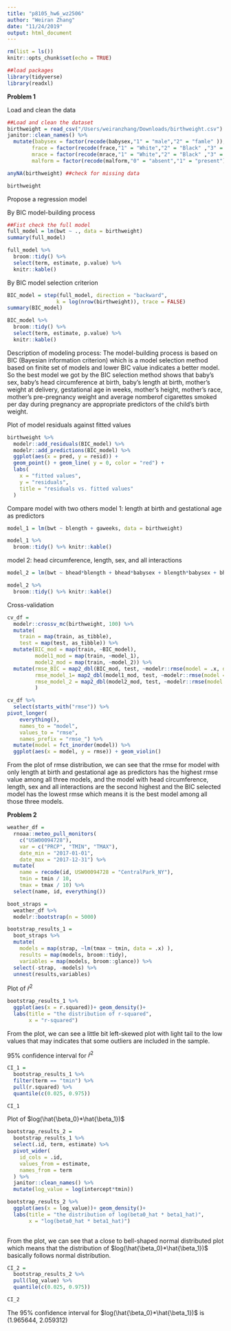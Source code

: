 ```yaml
---
title: "p8105_hw6_wz2506"
author: "Weiran Zhang"
date: "11/24/2019"
output: html_document
---
```


```r
rm(list = ls())
knitr::opts_chunk$set(echo = TRUE)

##load packages
library(tidyverse)
library(readxl)
```


**Problem 1**

Load and clean the data
```r
##Load and clean the dataset
birthweight = read_csv("/Users/weiranzhang/Downloads/birthweight.csv") %>% 
janitor::clean_names() %>% 
  mutate(babysex = factor(recode(babysex,"1" = "male","2" = "famle" )),
        frace = factor(recode(frace,"1" = "White","2" = "Black" ,"3" = "Asian", "4"= "Puerto Rican","8"  = "Other", "9" = "Unknown")),
        mrace = factor(recode(mrace,"1" = "White","2" = "Black" ,"3" = "Asian", "4"= "Puerto Rican","8"  = "Other")),
        malform = factor(recode(malform,"0" = "absent","1" = "present")))

anyNA(birthweight) ##check for missing data

birthweight

```

Propose a regression model

By BIC model-building process
```r
##Fist check the full model
full_model = lm(bwt ~ ., data = birthweight)
summary(full_model)

full_model %>% 
  broom::tidy() %>% 
  select(term, estimate, p.value) %>% 
  knitr::kable()
```

By BIC model selection criterion
```r

BIC_model = step(full_model, direction = "backward",
                k = log(nrow(birthweight)), trace = FALSE)
summary(BIC_model)

BIC_model %>% 
  broom::tidy() %>% 
  select(term, estimate, p.value) %>% 
  knitr::kable()
```

Description of modeling process: 
The model-building process is based on BIC (Bayesian information criterion) which is a model selection method based on finite set of models and lower BIC value indicates a better model. 
So the best model we got by the BIC selection method shows that baby's sex, baby's head circumference at birth, baby’s length at birth, mother’s weight at delivery, gestational age in weeks, mother’s height, mother’s race, mother’s pre-pregnancy weight and average nomberof cigarettes smoked per day during pregnancy are appropriate predictors of the child's birth weight. 

Plot of model residuals against fitted values
```r

birthweight %>% 
  modelr::add_residuals(BIC_model) %>% 
  modelr::add_predictions(BIC_model) %>% 
  ggplot(aes(x = pred, y = resid)) + 
  geom_point() + geom_line( y = 0, color = "red") +
  labs(
    x = "fitted values",
    y = "residuals",
    title = "residuals vs. fitted values"
  ) 
```

Compare model with two others
model 1: length at birth and gestational age as predictors
```r

model_1 = lm(bwt ~ blength + gaweeks, data = birthweight) 

model_1 %>% 
  broom::tidy() %>% knitr::kable()
```

model 2: head circumference, length, sex, and all interactions 
```r

model_2 = lm(bwt ~ bhead*blength + bhead*babysex + blength*babysex + bhead*babysex*blength,data = birthweight)

model_2 %>% 
  broom::tidy() %>% knitr::kable()
```

Cross-validation
```r

cv_df =
  modelr::crossv_mc(birthweight, 100) %>% 
  mutate(
    train = map(train, as_tibble),
    test = map(test, as_tibble)) %>% 
  mutate(BIC_mod = map(train, ~BIC_model),
         model1_mod = map(train, ~model_1),
         model2_mod = map(train, ~model_2)) %>% 
  mutate(rmse_BIC = map2_dbl(BIC_mod, test, ~modelr::rmse(model = .x, data = .y)),
         rmse_model_1= map2_dbl(model1_mod, test, ~modelr::rmse(model = .x, data = .y)),
         rmse_model_2 = map2_dbl(model2_mod, test, ~modelr::rmse(model = .x, data = .y))
         )

cv_df %>% 
  select(starts_with("rmse")) %>% 
pivot_longer(
    everything(),
    names_to = "model", 
    values_to = "rmse",
    names_prefix = "rmse_") %>% 
  mutate(model = fct_inorder(model)) %>% 
  ggplot(aes(x = model, y = rmse)) + geom_violin()

```

From the plot of rmse distribution, we can see that the rmse for model with only length at birth and gestational age as predictors has the highest rmse value among all three models, and the model with head circumference, length, sex and all interactions are the second highest and the BIC selected model has the lowest rmse which means it is the best model among all those three models. 


**Problem 2**

```r

weather_df = 
  rnoaa::meteo_pull_monitors(
    c("USW00094728"),
    var = c("PRCP", "TMIN", "TMAX"), 
    date_min = "2017-01-01",
    date_max = "2017-12-31") %>%
  mutate(
    name = recode(id, USW00094728 = "CentralPark_NY"),
    tmin = tmin / 10,
    tmax = tmax / 10) %>%
  select(name, id, everything())
```

```r

boot_straps = 
  weather_df %>% 
  modelr::bootstrap(n = 5000)

bootstrap_results_1 = 
  boot_straps %>% 
  mutate(
    models = map(strap, ~lm(tmax ~ tmin, data = .x) ),
    results = map(models, broom::tidy),
    variables = map(models, broom::glance)) %>% 
  select(-strap, -models) %>% 
  unnest(results,variables) 

```

Plot of $\hat{r}^2$
```r
bootstrap_results_1 %>% 
  ggplot(aes(x = r.squared))+ geom_density()+
  labs(title = "the distribution of r-squared",
       x = "r-squared")
```

From the plot, we can see a little bit left-skewed plot with light tail to the low values that may indicates that some outliers are included in the sample.

95% confidence interval for $\hat{r}^2$
```r

CI_1 = 
  bootstrap_results_1 %>% 
  filter(term == "tmin") %>% 
  pull(r.squared) %>% 
  quantile(c(0.025, 0.975))

CI_1

```

Plot of $log(\hat{\beta_0}*\hat{\beta_1})$
```r

bootstrap_results_2 =
  bootstrap_results_1 %>% 
  select(.id, term, estimate) %>% 
  pivot_wider(
    id_cols = .id,
    values_from = estimate,
    names_from = term
  ) %>% 
  janitor::clean_names() %>% 
  mutate(log_value = log(intercept*tmin)) 

bootstrap_results_2 %>% 
  ggplot(aes(x = log_value))+ geom_density()+
  labs(title = "the distribution of log(beta0_hat * beta1_hat)",
       x = "log(beta0_hat * beta1_hat)")
  
```

From the plot, we can see that a close to bell-shaped normal distributed plot which means that the distribution of $log(\hat{\beta_0}*\hat{\beta_1})$ basically follows normal distribution. 

```r

CI_2 = 
  bootstrap_results_2 %>% 
  pull(log_value) %>% 
  quantile(c(0.025, 0.975))

CI_2
```

The 95% confidence interval for $log(\hat{\beta_0}*\hat{\beta_1})$ is (1.965644, 2.059312) 